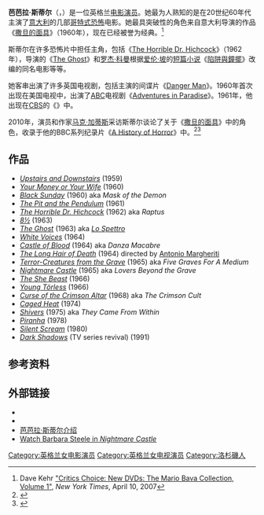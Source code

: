 {{Infobox person
| name = 芭芭拉·斯蒂尔<br>Barbara Steele
| image = Barbara-steele-trailer.jpg
| imagesize = 
| caption = 
| birth_name = 
| birth_date = {{birth date and age|1937|12|29}}
| birth_place = {{GBR}}[[英格兰|英格兰]][[柴郡|柴郡]][[伯肯黑德|伯肯黑德]]
| death_date = 
| death_place = 
| occupation = 演员
| years_active = 1958年 - 至今
| spouse = James Poe（1969年 - 1978年; 离婚）; 1个孩子
}}

'''芭芭拉·斯蒂尔'''（{{lang-en|Barbara Steele}}，{{bd|1937年|12月29日|catIdx=S}}）是一位英格兰[[演员|电影演员]]。她最为人熟知的是在20世纪60年代主演了[[意大利|意大利]]的几部[[哥特小说|哥特式恐怖]]电影。她最具突破性的角色来自意大利导演{{link-en|马里奥·巴瓦|Mario Bava}}的作品《[[撒旦的面具|撒旦的面具]]》（1960年），现在已经被誉为经典。<ref>Dave Kehr [http://www.nytimes.com/2007/04/10/movies/homevideo/10dvd.html?ref=movies "Critics Choice: New DVDs: The Mario Bava Collection, Volume 1",] {{Wayback|url=http://www.nytimes.com/2007/04/10/movies/homevideo/10dvd.html?ref=movies |date=20210126215522 }} ''New York Times'', April 10, 2007</ref> 

斯蒂尔在许多恐怖片中担任主角，包括《[[The_Horrible_Dr._Hichcock|The Horrible Dr. Hichcock]]》（1962年），{{link-en|里卡尔多·弗雷达|Riccardo Freda}}导演的《[[The_Ghost|The Ghost]]》和[[罗杰·科曼|罗杰·科曼]]根据[[爱伦·坡|爱伦·坡]]的[[短篇小说|短篇小说]]《[[陷阱與鐘擺|陷阱與鐘擺]]》改编的同名电影等等。

她客串出演了许多英国电视剧，包括{{link-en|帕特里克·麦高汉|Patrick McGoohan}}主演的间谍片《[[Danger_Man|Danger Man]]》。1960年首次出现在美国电视中，出演了[[美国广播公司|ABC]]电视剧《[[Adventures_in_Paradise|Adventures in Paradise]]》。1961年，他出现在[[CBS_(電視網)|CBS]]的《{{link-en|希区柯克剧场|Alfred Hitchcock Presents}}》中。

2010年，演员和作家[[马克·加蒂斯|马克·加蒂斯]]采访斯蒂尔谈论了关于《[[撒旦的面具|撒旦的面具]]》中的角色，收录于他的BBC系列纪录片《[[A_History_of_Horror|A History of Horror]]》中。<ref>{{cite web|url=http://www.irishtimes.com/blogs/screenwriter/2010/11/02/mark-gatisss-history-of-horror/|title=Mark Gatiss’s History of Horror|last=Clarke|first=Donald|accessdate=2010-11-02|publisher=[[Irish_Times|Irish Times]].com|archiveurl=https://web.archive.org/web/20101105153010/http://www.irishtimes.com/blogs/screenwriter/2010/11/02/mark-gatisss-history-of-horror/|archivedate=2010-11-05|deadurl=no}}</ref><ref name=bbcgatiss2>{{cite web|url=http://www.bbc.co.uk/pressoffice/proginfo/tv/2010/wk42/mon.shtml#mon_horror|title=A History of Horror with Mark Gatiss – Home Counties Horror Ep 2/3|date=2010-10-18|publisher=BBC|accessdate=2013-04-03|archive-date=2013-05-03|archive-url=https://web.archive.org/web/20130503074551/http://www.bbc.co.uk/pressoffice/proginfo/tv/2010/wk42/mon.shtml#mon_horror|dead-url=no}}</ref>

==作品==
* ''[[Upstairs_and_Downstairs|Upstairs and Downstairs]]'' (1959)
* ''[[Your_Money_or_Your_Wife|Your Money or Your Wife]]'' (1960)
* ''[[Black_Sunday_(1960_film)|Black Sunday]]'' (1960) aka ''Mask of the Demon''
* ''[[The_Pit_and_the_Pendulum_(1961_film)|The Pit and the Pendulum]]'' (1961)
* ''[[The_Horrible_Dr._Hichcock|The Horrible Dr. Hichcock]]'' (1962) aka ''Raptus''
* ''[[8½|8½]]'' (1963)
* ''[[The_Ghost_(1963_film)|The Ghost]]'' (1963) aka ''[[Lo_Spettro|Lo Spettro]]'' 
* ''[[White_Voices|White Voices]]'' (1964)
* ''[[Castle_of_Blood|Castle of Blood]]'' (1964) aka ''Danza Macabre''
* ''[[The_Long_Hair_of_Death|The Long Hair of Death]]'' (1964) directed by [[Antonio_Margheriti|Antonio Margheriti]]
* ''[[Terror-Creatures_from_the_Grave|Terror-Creatures from the Grave]]'' (1965) aka ''Five Graves For A Medium''
* ''[[Nightmare_Castle|Nightmare Castle]]'' (1965) aka ''Lovers Beyond the Grave''
* ''[[The_She_Beast|The She Beast]]'' (1966)
* ''[[Young_Törless|Young Törless]]'' (1966)
* ''[[Curse_of_the_Crimson_Altar|Curse of the Crimson Altar]]'' (1968) aka ''The Crimson Cult''
* ''[[Caged_Heat|Caged Heat]]'' (1974)
* ''[[Shivers_(film)|Shivers]]'' (1975) aka ''They Came From Within''
* ''[[Piranha_(1978_film)|Piranha]]'' (1978)
* ''[[Silent_Scream_(1980_film)|Silent Scream]]'' (1980) 
* ''[[Dark_Shadows#Revivals|Dark Shadows]]'' (TV series revival) (1991)

{{Portal box|人物|电影|電視}}

==参考资料==
{{Reflist}}

==外部链接==
* {{imdb name|id=0824489}}
* {{amg name|id=67811}}
* [http://www.searchmytrash.com/articles/barbarasteele(2-09).shtml 芭芭拉·斯蒂尔介绍] {{Wayback|url=http://www.searchmytrash.com/articles/barbarasteele(2-09).shtml |date=20120416004033 }}
* [http://www.archive.org/details/nightmare_castle Watch Barbara Steele in ''Nightmare Castle'']

{{Authority control}}
{{DEFAULTSORT:Steele, Barbara}}
[[Category:英格兰女电影演员|Category:英格兰女电影演员]]
[[Category:英格兰女电视演员|Category:英格兰女电视演员]]
[[Category:洛杉磯人|Category:洛杉磯人]]